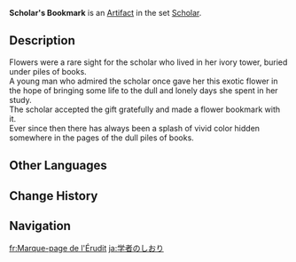 {{Artifact Infobox
|image = Item Scholar's Bookmark.png
|set   = Scholar
|piece = Flower of Life
}}
{{Description|A dried flower used as a bookmark, it had absorbed the scent from the pages.}}
'''Scholar's Bookmark''' is an [[Artifact]] in the set [[Scholar]].

==Description==
Flowers were a rare sight for the scholar who lived in her ivory tower, buried under piles of books.<br />A young man who admired the scholar once gave her this exotic flower in the hope of bringing some life to the dull and lonely days she spent in her study.<br />The scholar accepted the gift gratefully and made a flower bookmark with it.<br />Ever since then there has always been a splash of vivid color hidden somewhere in the pages of the dull piles of books.

==Other Languages==
{{Other Languages
|en      = Scholar's Bookmark
|zhs     = 学士的书签
|zhs_rm  = Xuéshì de Shūqiān
|zht     = 學士的書籤
|zht_rm  = Xuéshì de Shūqiān
|zh_tl   = Bachelor's Bookmark
|ja      = 学者のしおり
|ja_rm   = Gakusha no Shiori
|ja_tl   = Scholar's Bookmark
|ko      = 학사의 책갈피
|ko_rm   = Haksa-ui Chaekgalpi
|ko_tl   = Bookmark of Scholar
|es      = Marcapáginas de la Erudita
|es_tl   = Bookmark of the Scholar
|fr      = Marque-page de l'Érudit
|fr_tl   = Bookmark of the Scholar
|ru      = Закладка учёного
|ru_tl   = Scholar's Bookmark
|th      = Scholar's Bookmark
|vi      = Kẹp Sách Học Sĩ
|vi_tl   = Scholar's Bookmark
|de      = Gelehrtenlesezeichen
|de_tl   = Scholar's Bookmark
|id      = Scholar's Bookmark
|pt      = Marca-páginas de Estudioso
|pt_tl   = 
|tr      = Alimin Kitap Ayracı
|tr_tl   = 
|it      = Segnalibro della studiosa
|it_tl   = 
}}

==Change History==
{{Change History|1.0}}

==Navigation==
{{Artifact Set Navbox|Scholar}}

[[fr:Marque-page de l'Érudit]]
[[ja:学者のしおり]]